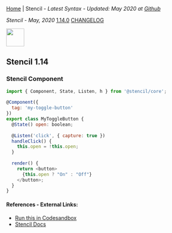 
[Home](/) | Stencil - _Latest Syntax - Updated: May 2020 at [Github](https://github.com/ngduc/syntax.codes)_

_Stencil - May, 2020_ <a class="tagButton" href="https://github.com/ionic-team/stencil/releases">1.14.0</a> <a class="tagButton" href="https://github.com/ionic-team/stencil/blob/master/CHANGELOG.md">CHANGELOG</a>

<img src="https://i.ibb.co/4dtrd9Z/image.png" height="48" />

## Stencil 1.14

### Stencil Component

```.js
import { Component, State, Listen, h } from '@stencil/core';
  
@Component({
  tag: 'my-toggle-button'
})
export class MyToggleButton {
  @State() open: boolean;
  
  @Listen('click', { capture: true })
  handleClick() {
    this.open = !this.open;
  }
  
  render() {
    return <button>
      {this.open ? "On" : "Off"}
    </button>;
  }
}
```

#### References - External Links:
- [Run this in Codesandbox](https://codesandbox.io/s/stencil-example-l06tm?file=/src/components/my-component/my-component.tsx)
- [Stencil Docs](https://stenciljs.com/docs/state)
